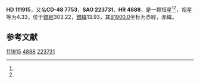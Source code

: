 {{Starbox begin
| name = HD 111915
}}
{{Starbox observe
| epoch = [[J2000.0|J2000.0]]
| constell = {{星座名待查}}<ref name=SIMBAD>{{cite web
 | url=http://simbad.u-strasbg.fr/simbad/sim-id?Ident=HR+4888
 | title =Pulsating variable Star
 | publisher=Centre de Données astronomiques de Strasbourg
 | work=SIMBAD
 | accessdate=2012-07-13}}</ref><ref name=DATA>{{cite web
 | url=http://vizier.u-strasbg.fr/viz-bin/VizieR-5?-out.add=.&-source=5050&-corr=PK=HR&-out.max=9999&HR=4888
 | title=VizieR Detailed Page
 | accessdate=2012-07-13
 | archive-date=2016-03-05
 | archive-url=https://web.archive.org/web/20160305203123/http://vizier.u-strasbg.fr/viz-bin/VizieR-5?-out.add=.&-source=5050&-corr=PK=HR&-out.max=9999&HR=4888
 | dead-url=no
 }}</ref>
| 星官 = 
| ra = {{RA|12|53|6.9}}<ref name=SIMBAD /><ref name=DATA />
| dec = {{DEC|-48|56|36}}<ref name=SIMBAD /><ref name=DATA />
| appmag_v = 4.33<ref name=SIMBAD /><ref name=DATA />
}}
{{Starbox character
| class = K3-4III<ref name=SIMBAD /><ref name=DATA />
| b-v = 1.37<ref name=SIMBAD /><ref name=DATA />
| u-b = 1.58<ref name=SIMBAD /><ref name=DATA />
| r-i = 0.75<ref name=SIMBAD /><ref name=DATA />
| variable = 
}}
{{Starbox astrometry
| radial_v = 1.58
| prop_mo_ra = -2
| parallax = 0.02
| p_error = 
}}
{{Starbox catalog
| names =CD-48 7753，[[SAO星表|SAO]] 223731，[[HD星表|HD]] 111915，[[HR星表|HR]] 4888}}
{{Starbox reference |Simbad=HR+4888}}
{{Starbox end}}

'''HD 111915'''，又名'''CD-48 7753'''，'''SAO 223731'''、'''HR 4888'''，是一颗恒星<ref name=SIMBAD /><ref name=DATA />，视星等为4.33，位于[[銀道座標系|銀經]]303.22，[[銀道座標系|銀緯]]13.93，其[[B1900.0|B1900.0]]坐标为赤經{{RA|12|47|27.2}}，赤緯{{DEC|-48|13.93|57}}。

== 参考文献 ==
{{reflist}}

{{star-stub}}

[[Category:HD和HDE天體|111915]]
[[Category:HR天體|4888]]
[[Category:SAO天體|223731]]